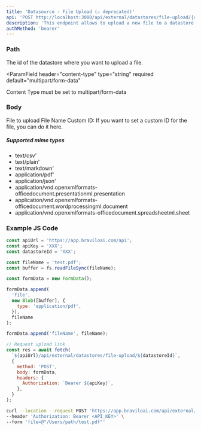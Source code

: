 ```yaml
---
title: 'Datasource - File Upload (⚠️ deprecated)'
api: 'POST http://localhost:3000/api/external/datastores/file-upload/{datastoreId}'
description: 'This endpoint allows to upload a new file to a datastore.'
authMethod: 'bearer'
---
```


### Path

<ParamField path="datastoreId" type="string" required>
  The id of the datastore where you want to upload a file.
</ParamField>

<ParamField
  header="content-type"
  type="string"
  required
  default="multipart/form-data"
>
  Content Type must be set to multipart/form-data
</ParamField>

### Body

<ParamField body="file" type="file" required>
  File to upload
</ParamField>

<ParamField body="fileName" type="string">
  File Name
</ParamField>

<ParamField body="custom_id" type="string">
  Custom ID: If you want to set a custom ID for the file, you can do it here.
</ParamField>

##### Supported mime types

- text/csv'
- text/plain'
- text/markdown'
- application/pdf'
- application/json'
- application/vnd.openxmlformats-officedocument.presentationml.presentation
- application/vnd.openxmlformats-officedocument.wordprocessingml.document
- application/vnd.openxmlformats-officedocument.spreadsheetml.sheet

### Example JS Code

```js
const apiUrl = 'https://app.braviloai.com/api';
const apiKey = 'XXX';
const datastoreId = 'XXX';

const fileName = 'test.pdf';
const buffer = fs.readFileSync(fileName);

const formData = new FormData();

formData.append(
  'file',
  new Blob([buffer], {
    type: 'application/pdf',
  }),
  fileName
);

formData.append('fileName', fileName);

// Request upload link
const res = await fetch(
  `${apiUrl}/api/external/datastores/file-upload/${datastoreId}`,
  {
    method: 'POST',
    body: formData,
    headers: {
      Authorization: `Bearer ${apiKey}`,
    },
  }
);
```

<RequestExample>

```bash Example Request
curl --location --request POST 'https://app.braviloai.com/api/external/datastores/file-upload/<datastoreId>' \
--header 'Authorization: Bearer <API_KEY>' \
--form 'file=@"/Users/path/test.pdf"'
```

</RequestExample>
